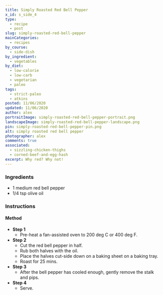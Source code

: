 ```yaml
---
title: Simply Roasted Red Bell Pepper
x_id: s_side_4
type:
  - recipe
  - post
slug: simply-roasted-red-bell-pepper
mainCategories: 
  - recipes
by_course:
  - side-dish
by_ingredient:
  - vegetables
by_diet:
  - low-calorie
  - low-carb
  - vegetarian
  - paleo
tags:
  - strict-paleo
  - atkins
posted: 11/06/2020
updated: 11/06/2020
author: alex
portraitImage: simply-roasted-red-bell-pepper-portrait.png
landscapeImage: simply-roasted-red-bell-pepper-landscape.png
pin: simply-roasted-red-bell-pepper-pin.png
alt: simply roasted red bell pepper
photographer: alex
comments: true
associated: 
  - sizzling-chicken-thighs
  - corned-beef-and-egg-hash
excerpt: Why red? Why not!
---
```


<Ingredients>

### Ingredients
    
  - 1 medium red bell pepper
  - 1/4 tsp olive oil

</Ingredients>

<Instructions>

### Instructions

#### Method

  - **Step 1**
    - Pre-heat a fan-assisted oven to 200 deg C or 400 deg F.
  - **Step 2**
    - Cut the red bell pepper in half.
    - Rub both halves with the oil.
    - Place the halves cut-side down on a baking sheet on a baking tray.
    - Roast for 25 mins.
  - **Step 3**
    - After the bell pepper has cooled enough, gently remove the stalk and pips.
  - **Step 4**
    - Serve.

</Instructions>



